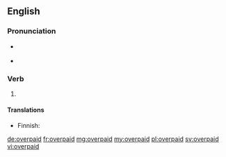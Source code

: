 ==English==

===Pronunciation===
* {{a|US}} {{IPA|/oʊ.vɚ.peɪd/|lang=en}}
* {{rhymes|eɪd|lang=en}}

===Verb===
{{head|en|verb form}}

# {{en-past of|overpay}}

====Translations====
{{trans-top|past of 'to overpay'}}
* Finnish: {{t|fi|ylipalkattu}}
{{trans-mid}}
{{trans-bottom}}

[[de:overpaid]]
[[fr:overpaid]]
[[mg:overpaid]]
[[my:overpaid]]
[[pl:overpaid]]
[[sv:overpaid]]
[[vi:overpaid]]